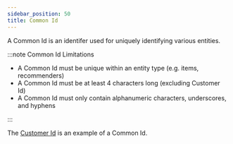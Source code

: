 ```yaml
---
sidebar_position: 50
title: Common Id
---
```


A Common Id is an identifer used for uniquely identifying various entities.


:::note Common Id Limitations

* A Common Id must be unique within an entity type (e.g. items, recommenders)
* A Common Id must be at least 4 characters long (excluding Customer Id)
* A Common Id must only contain alphanumeric characters, underscores, and hyphens

:::

The [Customer Id](./customer-id) is an example of a Common Id.